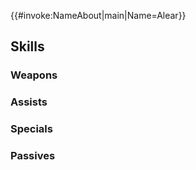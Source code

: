 {{#invoke:NameAbout|main|Name=Alear}}{{HeroPage Tabs}}
{{Hero Infobox
|Name=Alear
|Title=Dragon Youth
|WeaponType=Red Sword
|MoveType=Infantry
|Person=Alear M
|Origin=Fire Emblem Engage
|Gender=Male
|actorEN=Brandon McInnis
|actorJP=下野紘
|artist=蓮水薫
|randomStartTime=2023-08-18T07:00:00Z
|additionDate=July 18, 2023
|releaseDate=July 18, 2023
|poolDate=August 8, 2023
|poolRarities=5
|cv1=14
|cv2=100100
|TagID=リュール男
|InternalID=978
|Properties=
|description=Successor to the Divine Dragon, awoken from a long sleep. Summons Emblems to lead the world to peace. Appears in Fire Emblem Engage.
}}
{{Stats Page
|Lv1HP=18|Lv1ATK=14|Lv1SPD=15|Lv1DEF=5|Lv1RES=3
|GRHP=50|GRATK=70|GRSPD=70|GRDEF=65|GRRES=50
}}
==Skills==
===Weapons===
{{Weapons Table
|weapon1=Iron Sword
|weapon1Default=1
|weapon1Unlock=1
|weapon2=Steel Sword
|weapon2Default=2
|weapon2Unlock=2
|weapon3=Silver Sword
|weapon3Default=4
|weapon3Unlock=3
|weapon4=Libération
|weapon4Default=5
|weapon4Unlock=5
}}
===Assists===
{{Assists Table}}
===Specials===
{{Specials Table
|special1=Dragon Gaze
|special1Default=4
|special1Unlock=3
|special2=Draconic Aura
|special2Unlock=4
}}
===Passives===
{{Passives Table
|passiveA1=Atk/Spd Ideal 1
|passiveA2=Atk/Spd Ideal 2
|passiveA3=Atk/Spd Ideal 3
|passiveA4=Atk/Spd Ideal 4
|passiveA1Unlock=2
|passiveA2Unlock=3
|passiveA3Unlock=4
|passiveA4Unlock=5
|passiveB1=Repel 1
|passiveB2=Repel 2
|passiveB3=Repel 3
|passiveB4=Repel 4
|passiveB1Unlock=2
|passiveB2Unlock=3
|passiveB3Unlock=4
|passiveB4Unlock=5
|passiveC1=Green Feud 1
|passiveC2=Green Feud 2
|passiveC3=Green Feud 3
|passiveC1Unlock=1
|passiveC2Unlock=2
|passiveC3Unlock=4
}}
{{Heroes Navbox}}